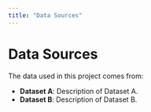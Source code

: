 ```yaml
---
title: "Data Sources"
---
```


# Data Sources

The data used in this project comes from:

- **Dataset A**: Description of Dataset A.
- **Dataset B**: Description of Dataset B.